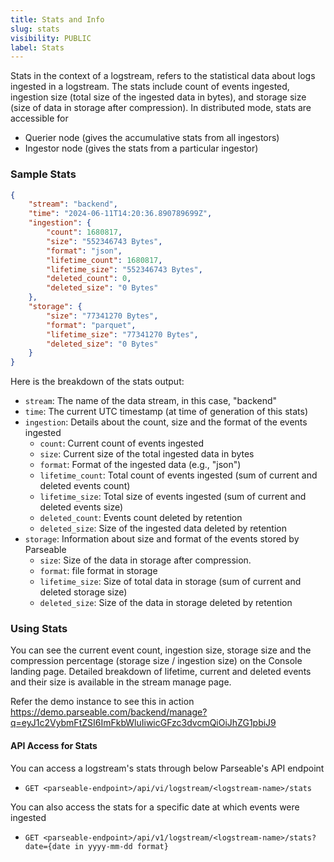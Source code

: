 ```yaml
---
title: Stats and Info
slug: stats
visibility: PUBLIC
label: Stats
---
```


<head>
<title> Statistics and information of a log stream | Parseable</title>
<meta charSet="utf-8" />
<meta name="twitter:card" content="summary" />
</head>

Stats in the context of a logstream, refers to the statistical data about logs ingested in a logstream. The stats include count of events ingested, ingestion size (total size of the ingested data in bytes), and storage size (size of data in storage after compression). In distributed mode, stats are accessible for 

- Querier node (gives the accumulative stats from all ingestors)
- Ingestor node (gives the stats from a particular ingestor)

### Sample Stats

```json
{
    "stream": "backend",
    "time": "2024-06-11T14:20:36.890789699Z",
    "ingestion": {
        "count": 1680817,
        "size": "552346743 Bytes",
        "format": "json",
        "lifetime_count": 1680817,
        "lifetime_size": "552346743 Bytes",
        "deleted_count": 0,
        "deleted_size": "0 Bytes"
    },
    "storage": {
        "size": "77341270 Bytes",
        "format": "parquet",
        "lifetime_size": "77341270 Bytes",
        "deleted_size": "0 Bytes"
    }
}
```

Here is the breakdown of the stats output:

- `stream`: The name of the data stream, in this case, "backend"
- `time`: The current UTC timestamp (at time of generation of this stats)
- `ingestion`: Details about the count, size and the format of the events ingested
  - `count`: Current count of events ingested
  - `size`: Current size of the total ingested data in bytes
  - `format`: Format of the ingested data (e.g., "json")
  - `lifetime_count`: Total count of events ingested (sum of current and deleted events count)
  - `lifetime_size`: Total size of events ingested (sum of current and deleted events size)
  - `deleted_count`: Events count deleted by retention
  - `deleted_size`: Size of the ingested data deleted by retention
- `storage`: Information about size and format of the events stored by Parseable
  - `size`: Size of the data in storage after compression.
  - `format`: file format in storage
  - `lifetime_size`: Size of total data in storage (sum of current and deleted storage size)
  - `deleted_size`: Size of the data in storage deleted by retention

### Using Stats

You can see the current event count, ingestion size, storage size and the compression percentage (storage size / ingestion size) on the Console landing page. Detailed breakdown of lifetime, current and deleted events and their size is available in the stream manage page.

Refer the demo instance to see this in action https://demo.parseable.com/backend/manage?q=eyJ1c2VybmFtZSI6ImFkbWluIiwicGFzc3dvcmQiOiJhZG1pbiJ9

#### API Access for Stats

You can access a logstream's stats through below Parseable's API endpoint

- `GET <parseable-endpoint>/api/vi/logstream/<logstream-name>/stats`

You can also access the stats for a specific date at which events were ingested

- `GET <parseable-endpoint>/api/v1/logstream/<logstream-name>/stats?date={date in yyyy-mm-dd format}`
